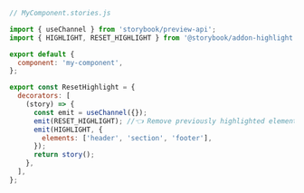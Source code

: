 ```js
// MyComponent.stories.js

import { useChannel } from 'storybook/preview-api';
import { HIGHLIGHT, RESET_HIGHLIGHT } from '@storybook/addon-highlight';

export default {
  component: 'my-component',
};

export const ResetHighlight = {
  decorators: [
    (story) => {
      const emit = useChannel({});
      emit(RESET_HIGHLIGHT); //👈 Remove previously highlighted elements
      emit(HIGHLIGHT, {
        elements: ['header', 'section', 'footer'],
      });
      return story();
    },
  ],
};
```
